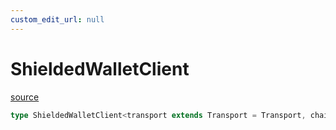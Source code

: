 ```yaml
---
custom_edit_url: null
---
```


# ShieldedWalletClient
<div className="doc-side">
<div className="doc-main-source">

[source](https://github.com/SeismicSystems/seismic-client/blob/d15de72/packages/seismic-viem/src/client.ts#L47)

</div>
</div>

```ts
type ShieldedWalletClient<transport extends Transport = Transport, chain extends Chain | undefined = Chain | undefined, account extends Account | undefined = Account | undefined> = Client<transport, chain, account, RpcSchema, PublicActions<transport, chain, account> & WalletActions<chain, account> & ShieldedWalletActions<chain, account>>
```